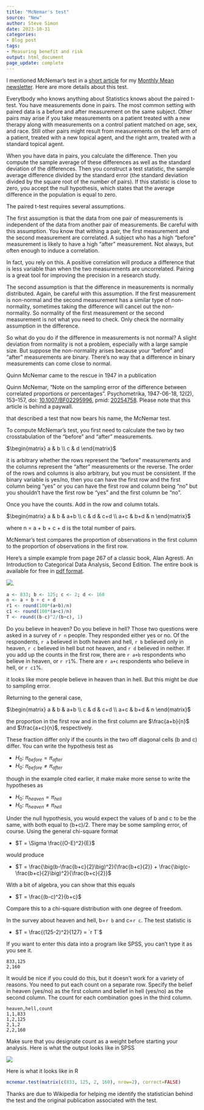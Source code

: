 ```yaml
---
title: "McNemar's test"
source: "New"
author: Steve Simon
date: 2023-10-31
categories:
- Blog post
tags:
- Measuring benefit and risk
output: html_document
page_update: complete
---
```


I mentioned McNemar's test in a [short article][sim3] for my [Monthly Mean newsletter][sim4]. Here are more details about this test.

<!---more--->

Everytbody who knows anything about Statistics knows about the paired t-test. You have measurements done in pairs. The most common setting with paired data is a before and after measurement on the same subject. Other pairs may arise if you take measurements on a patient treated with a new therapy along with measurements on a control patient matched on age, sex, and race. Still other pairs might result from measurements on the left arm of a patient, treated with a new topical agent, and the right arm, treated with a standard topical agent.

When you have data in pairs, you calculate the difference. Then you compute the sample average of these differences as well as the standard deviation of the differences. Then you construct a test statistic, the sample average difference divided by the standard error (the standard deviation divided by the square root of the number of pairs). If this statistic is close to zero, you accept the null hypothesis, which states that the average difference in the population is equal to zero.

The paired t-test requires several assumptions. 

The first assumption is that the data from one pair of measurements is independent of the data from another pair of measurements. Be careful with this assumption. You know that withing a pair, the first measurement and the second measurement are correlated. A subject who has a high "before" measurement is likely to have a high "after" measurement. Not always, but often enough to induce a correlation.

In fact, you rely on this. A positive correlation will produce a difference that is less variable than when the two measurements are uncorrelated. Pairing is a great tool for improving the precision in a research study.

The second assumption is that the difference in measurements is normally distributed. Again, be careful with this assumption. If the first measurement is non-normal and the second measurement has a similar type of non-normality, sometimes taking the difference will cancel out the non-normality. So normality of the first measurement or the second measurement is not what you need to check. Only check the normality assumption in the difference.

So what do you do if the difference in measurements is not normal? A slight deviation from normality is not a problem, especially with a large sample size. But suppose the non-normality arises because your "before" and "after" measurements are binary. There's no way that a difference in binary measurements can come close to normal.

Quinn McNemar came to the rescue in 1947 in a publication 

Quinn McNemar, "Note on the sampling error of the difference between correlated proportions or percentages". Psychometrika, 1947-06-18, 12(2), 153–157, doi: [10.1007/BF02295996][mcn1], pmid: [20254758][mcn2]. Please note that this article is behind a paywall.

[mcn1]: https://doi.org/10.1007%2FBF02295996
[mcn2]: https://pubmed.ncbi.nlm.nih.gov/20254758

that described a test that now bears his name, the McNemar test.

To compute McNemar's test, you first need to calculate the two by two crosstabulation of the "before" and "after" measurements. 

$\begin{matrix} a & b \\ c & d \end{matrix}$

it is arbitrary whether the rows represent the "before" measurements and the columns represent the "after" measurements or the reverse. The order of the rows and columns is also arbitrary, but you must be consistent. If the binary variable is yes/no, then you can have the first row and the first column being "yes" or you can have the first row and column being "no" but you shouldn't have the first row be "yes" and the first column be "no".

Once you have the counts. Add in the row and column totals.

$\begin{matrix} a & b & a+b \\ c & d & c+d \\ a+c & b+d & n \end{matrix}$

where n = a + b + c + d is the total number of pairs.

McNemar's test compares the proportion of observations in the first column to the proportion of observations in the first row.

Here's a simple example from page 267 of a classic book, Alan Agresti. An Introduction to Categorical Data Analysis, Second Edition. The entire book is available for free in [pdf format][agr1].

[agr1]: https://mregresion.files.wordpress.com/2012/08/agresti-introduction-to-categorical-data.pdf

![](http://www.pmean.com/new-images/23/mcnemar-test-01.png).

```r
a <- 833; b <- 125; c <- 2; d <- 160
n <- a + b + c + d
r1 <- round(100*(a+b)/n)
c1 <- round(100*(a+c)/n)
T <- round((b-c)^2/(b+c), 1)
```

Do you believe in heaven? Do you believe in hell? Those two questions were asked in a survey of `r n` people. They responded either yes or no. Of the respondents, `r a` believed in both heaven and hell, `r b` believed only in heaven, `r c` believed in hell but not heaven, and `r d` believed in neither. If you add up the counts in the first row, there are `r a+b` respondents who believe in heaven, or `r r1`%. There are `r a+c` respondents who believe in hell, or `r c1`%.

it looks like more people believe in heaven than in hell. But this might be due to sampling error.

Returning to the general case, 

$\begin{matrix} a & b & a+b \\ c & d & c+d \\ a+c & b+d & n \end{matrix}$

the proportion in the first row and in the first column are $\frac{a+b}{n}$ and $\frac{a+c}{n}$, respectively.

These fraction differ only if the counts in the two off diagonal cells (b and c) differ. You can write the hypothesis test as

-   $H_0:\ \pi_{before} = \pi_{after}$
-   $H_0:\ \pi_{before} \ne \pi_{after}$

though in the example cited earlier, it make make more sense to write the hypotheses as 

-   $H_0:\ \pi_{heaven} = \pi_{hell}$
-   $H_0:\ \pi_{heaven} \ne \pi_{hell}$

Under the null hypothesis, you would expect the values of b and c to be the same, with both equal to (b+c)/2. There may be some sampling error, of course. Using the general chi-square format

-   $T = \Sigma \frac{(O-E)^2}{E}$

would produce

-   $T = \frac{\big(b-\frac{b+c}{2}\big)^2}{\frac{b+c}{2}} + \frac{\big(c-\frac{b+c}{2}\big)^2}{\frac{b+c}{2}}$

With a bit of algebra, you can show that this equals

-   $T = \frac{(b-c)^2}{b+c}$

Compare this to a chi-square distribution with one degree of freedom.

In the survey about heaven and hell, b=`r b` and c=`r c`. The test statistic is 

-   $T = \frac{(125-2)^2}{127} = `r T`$



If you want to enter this data into a program like SPSS, you can't type it as you see it.

```{}
833,125
2,160
```

It would be nice if you could do this, but it doesn't work for a variety of reasons. You need to put each count on a separate row. Specify the belief in heaven (yes/no) as the first column and belief in hell (yes/no) as the second column. The count for each combination goes in the third column.

```{}
heaven,hell,count
1,1,833
1,2,125
2,1,2
2,2,160
```

Make sure that you designate count as a weight before starting your analysis. Here is what the output looks like in SPSS

![](http://www.pmean.com/new-images/23/mcnemar-test-02.png)

Here is what it looks like in R

```r
mcnemar.test(matrix(c(833, 125, 2, 160), nrow=2), correct=FALSE)
```

Thanks are due to Wikipedia for helping me identify the statistician behind the test and the original publication associated with the test.

[sim3]: http://www.pmean.com/news/201105.html#3

[sim4]: http://www.pmean.com/news/Archive.html

